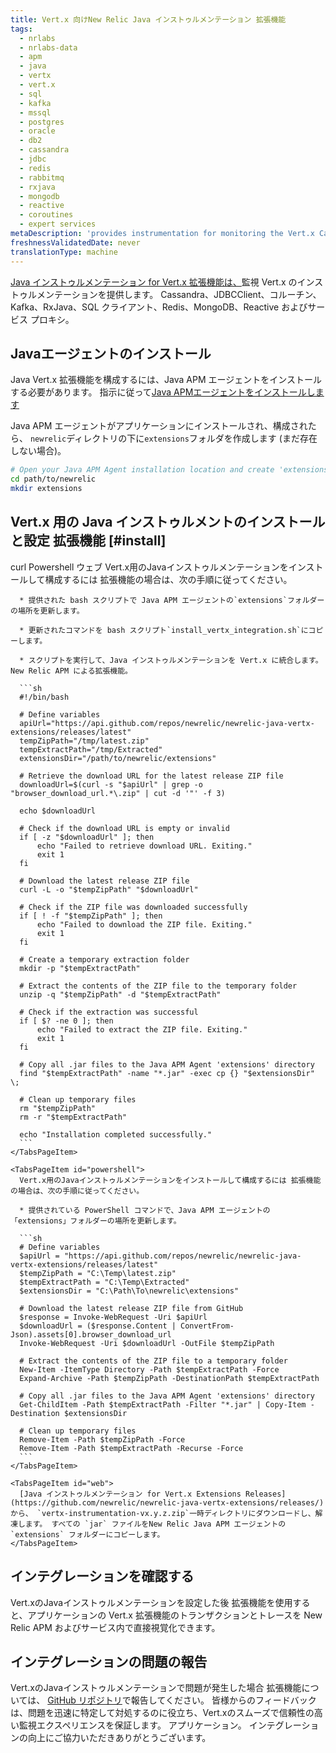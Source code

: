 ```yaml
---
title: Vert.x 向けNew Relic Java インストゥルメンテーション 拡張機能
tags:
  - nrlabs
  - nrlabs-data
  - apm
  - java
  - vertx
  - vert.x
  - sql
  - kafka
  - mssql
  - postgres
  - oracle
  - db2
  - cassandra
  - jdbc
  - redis
  - rabbitmq
  - rxjava
  - mongodb
  - reactive
  - coroutines
  - expert services
metaDescription: 'provides instrumentation for monitoring the Vert.x Cassandra, JDBCClient, Coroutines, Kafka, RxJava, SQL Clients, Redis, MongoDB, Reactive and Service Proxy.'
freshnessValidatedDate: never
translationType: machine
---
```


[Java インストゥルメンテーション for Vert.x 拡張機能は、](https://github.com/newrelic/newrelic-java-vertx-extensions/tree/main)監視 Vert.x のインストゥルメンテーションを提供します。 Cassandra、JDBCClient、コルーチン、Kafka、RxJava、SQL クライアント、Redis、MongoDB、Reactive およびサービス プロキシ。

## Javaエージェントのインストール

Java Vert.x 拡張機能を構成するには、Java APM エージェントをインストールする必要があります。 指示に従って[Java APMエージェントをインストールします](https://docs.newrelic.com/install/java/)

Java APM エージェントがアプリケーションにインストールされ、構成されたら、 `newrelic`ディレクトリの下に`extensions`フォルダを作成します (まだ存在しない場合)。

```bash
# Open your Java APM Agent installation location and create 'extensions' folder ( if it is not existing) 
cd path/to/newrelic
mkdir extensions
```

## Vert.x 用の Java インストゥルメントのインストールと設定 拡張機能 [#install]

<Tabs>
  <TabsBar>
    <TabsBarItem id="curl">curl</TabsBarItem> <TabsBarItem id="powershell">Powershell</TabsBarItem> <TabsBarItem id="web">ウェブ</TabsBarItem>
  </TabsBar>

  <TabsPages>
    <TabsPageItem id="curl">
      Vert.x用のJavaインストゥルメンテーションをインストールして構成するには 拡張機能の場合は、次の手順に従ってください。

      * 提供された bash スクリプトで Java APM エージェントの`extensions`フォルダーの場所を更新します。

      * 更新されたコマンドを bash スクリプト`install_vertx_integration.sh`にコピーします。

      * スクリプトを実行して、Java インストゥルメンテーションを Vert.x に統合します。 New Relic APM による拡張機能。

      ```sh
      #!/bin/bash

      # Define variables
      apiUrl="https://api.github.com/repos/newrelic/newrelic-java-vertx-extensions/releases/latest"
      tempZipPath="/tmp/latest.zip"
      tempExtractPath="/tmp/Extracted"
      extensionsDir="/path/to/newrelic/extensions"

      # Retrieve the download URL for the latest release ZIP file
      downloadUrl=$(curl -s "$apiUrl" | grep -o "browser_download_url.*\.zip" | cut -d '"' -f 3)

      echo $downloadUrl

      # Check if the download URL is empty or invalid
      if [ -z "$downloadUrl" ]; then
          echo "Failed to retrieve download URL. Exiting."
          exit 1
      fi

      # Download the latest release ZIP file
      curl -L -o "$tempZipPath" "$downloadUrl"

      # Check if the ZIP file was downloaded successfully
      if [ ! -f "$tempZipPath" ]; then
          echo "Failed to download the ZIP file. Exiting."
          exit 1
      fi

      # Create a temporary extraction folder
      mkdir -p "$tempExtractPath"

      # Extract the contents of the ZIP file to the temporary folder
      unzip -q "$tempZipPath" -d "$tempExtractPath"

      # Check if the extraction was successful
      if [ $? -ne 0 ]; then
          echo "Failed to extract the ZIP file. Exiting."
          exit 1
      fi

      # Copy all .jar files to the Java APM Agent 'extensions' directory
      find "$tempExtractPath" -name "*.jar" -exec cp {} "$extensionsDir" \;

      # Clean up temporary files
      rm "$tempZipPath"
      rm -r "$tempExtractPath"

      echo "Installation completed successfully."
      ```
    </TabsPageItem>

    <TabsPageItem id="powershell">
      Vert.x用のJavaインストゥルメンテーションをインストールして構成するには 拡張機能の場合は、次の手順に従ってください。

      * 提供されている PowerShell コマンドで、Java APM エージェントの「extensions」フォルダーの場所を更新します。

      ```sh
      # Define variables
      $apiUrl = "https://api.github.com/repos/newrelic/newrelic-java-vertx-extensions/releases/latest"
      $tempZipPath = "C:\Temp\latest.zip"
      $tempExtractPath = "C:\Temp\Extracted"
      $extensionsDir = "C:\Path\To\newrelic\extensions"

      # Download the latest release ZIP file from GitHub
      $response = Invoke-WebRequest -Uri $apiUrl
      $downloadUrl = ($response.Content | ConvertFrom-Json).assets[0].browser_download_url
      Invoke-WebRequest -Uri $downloadUrl -OutFile $tempZipPath

      # Extract the contents of the ZIP file to a temporary folder
      New-Item -ItemType Directory -Path $tempExtractPath -Force
      Expand-Archive -Path $tempZipPath -DestinationPath $tempExtractPath

      # Copy all .jar files to the Java APM Agent 'extensions' directory
      Get-ChildItem -Path $tempExtractPath -Filter "*.jar" | Copy-Item -Destination $extensionsDir

      # Clean up temporary files
      Remove-Item -Path $tempZipPath -Force
      Remove-Item -Path $tempExtractPath -Recurse -Force
      ```
    </TabsPageItem>

    <TabsPageItem id="web">
      [Java インストゥルメンテーション for Vert.x Extensions Releases](https://github.com/newrelic/newrelic-java-vertx-extensions/releases/)から、 `vertx-instrumentation-vx.y.z.zip`一時ディレクトリにダウンロードし、解凍します。 すべての `jar` ファイルをNew Relic Java APM エージェントの `extensions` フォルダーにコピーします。
    </TabsPageItem>
  </TabsPages>
</Tabs>

## インテグレーションを確認する

Vert.xのJavaインストゥルメンテーションを設定した後 拡張機能を使用すると、アプリケーションの Vert.x 拡張機能のトランザクションとトレースを New Relic APM およびサービス内で直接視覚化できます。

## インテグレーションの問題の報告

Vert.xのJavaインストゥルメンテーションで問題が発生した場合 拡張機能については、 [GitHub リポジトリ](https://github.com/newrelic/newrelic-java-vertx-extensions/issues)で報告してください。 皆様からのフィードバックは、問題を迅速に特定して対処するのに役立ち、Vert.xのスムーズで信頼性の高い監視エクスペリエンスを保証します。 アプリケーション。 インテグレーションの向上にご協力いただきありがとうございます。